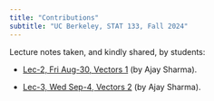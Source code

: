 ```yaml
---
title: "Contributions"
subtitle: "UC Berkeley, STAT 133, Fall 2024"
---
```


Lecture notes taken, and kindly shared, by students:

- <a href="lecnotes/lec2-vectors1-by-ajay-sharma.pdf" target="_blank">Lec-2, Fri Aug-30, Vectors 1</a> (by Ajay Sharma).

- <a href="lecnotes/lec2-vectors1-by-ajay-sharma.pdf" target="_blank">Lec-3, Wed Sep-4, Vectors 2</a> (by Ajay Sharma).
